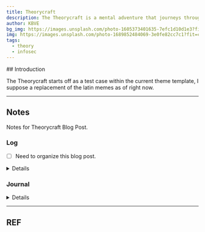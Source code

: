 ```yaml
---
title: Theorycraft
description: The Theorycraft is a mental adventure that journeys through the moral, spiritual, and metaphysical realms of the mind.
author: KBVE
bg_img: https://images.unsplash.com/photo-1605373401635-7efc1d10d1e3?fit=crop&w=1400&h=700&q=75
img: https://images.unsplash.com/photo-1689852484069-3e0fe82cc7c1?fit=crop&w=1400&h=700&q=75
tags:
  - theory
  - infosec
---
```



<MDXLayer title={frontmatter.title} description={frontmatter.description}>
<Widget img={frontmatter.img} skeleton={false}>

<MDXJS>
## Introduction

The Theorycraft starts off as a test case within the current theme template, I suppose a replacement of the latin memes as of right now.

</MDXJS>

---

<MDXJS>

## Notes

Notes for Theorycraft Blog Post.

### Log

- [ ] Need to organize this blog post.

<Details data="Closed">

### Closed

- [x] Update the Theorycraft Blog Post
- [x] MDXJS Wrapper

</Details>

### Journal

<Details data="J1">

#### J1

##### 07-29-2023

Updating the theorycraft blog post.

</Details>

</MDXJS>

---

<MDXJS>

## REF

</MDXJS>
</Widget>
</MDXLayer>